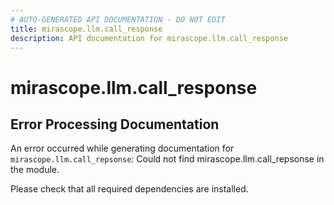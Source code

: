 ```yaml
---
# AUTO-GENERATED API DOCUMENTATION - DO NOT EDIT
title: mirascope.llm.call_response
description: API documentation for mirascope.llm.call_response
---
```


# mirascope.llm.call_response


## Error Processing Documentation

An error occurred while generating documentation for `mirascope.llm.call_repsonse`: Could not find mirascope.llm.call_repsonse in the module.

Please check that all required dependencies are installed.


